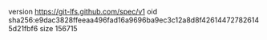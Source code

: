version https://git-lfs.github.com/spec/v1
oid sha256:e9dac3828ffeeaa496fad16a9696ba9ec3c12a8d8f426144727826145d21fbf6
size 156715
